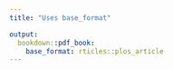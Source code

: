 ```yaml
---
title: "Uses base_format"

output:
  bookdown::pdf_book:
    base_format: rticles::plos_article
---
```


